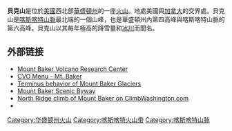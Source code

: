 {{other uses}}
{{Infobox Mountain
| 名稱 = 貝克山
| 照片 = Mount Baker from Boulder Creek.jpg
| 照片說明 = 
| 海拔 = {{convert|3286|m|ft}}
| 相對高度 = {{convert|2686|m|ft}}
| 位置 = {{美國}}[[華盛頓州|華盛頓州]] 
| 山脈 = [[喀斯喀特山脈|喀斯喀特山脈]]
| 座標 = {{coord|48|27|36|N|121|28|48|W}}
| 地形圖 = 
| 類別 = [[複式火山|複式火山]]
| 年齡 = < 140,000年
| 最近噴發 = 1880年
| 首次登頂 = 1868年 Edmund Coleman、John Tennant、Thomas Stratton與David Ogilvy
| 最容易的攀登路線 =
| easiest_route = 雪（冰）攀登
| pushpin_map = USA
| pushpin_map_caption = 貝克山的位置
| latd  =  48 | latm  = 27 | lats  = 36 | latNS  = N
| longd = 121 | longm = 28 | longs = 48 | longEW = W
}}

'''貝克山'''是位於[[美國|美國]]西北部[[華盛頓州|華盛頓州]]的一座[[火山|火山]]。地處美國與[[加拿大|加拿大]]的交界處。貝克山是[[喀斯喀特山脈|喀斯喀特山脈]]最北端的一個山峰，也是華盛頓州內第四高峰與喀斯喀特山脈的第六高峰。貝克山以其每年極高的降雪量和[[冰川|冰川]]而聞名。

== 外部链接 ==
{{Commons|Mount Baker}}
* [http://www.mbvrc.wwu.edu/ Mount Baker Volcano Research Center] {{Wayback|url=http://www.mbvrc.wwu.edu/ |date=20210310215759 }}
* [http://vulcan.wr.usgs.gov/Volcanoes/Baker/framework.html CVO Menu - Mt. Baker] {{Wayback|url=http://vulcan.wr.usgs.gov/Volcanoes/Baker/framework.html |date=20130214071516 }}
* [http://www.nichols.edu/departments/glacier/terminus_behavior_and_response_t.htm Terminus behavior of Mount Baker Glaciers]{{Wayback|url=http://www.nichols.edu/departments/glacier/terminus_behavior_and_response_t.htm |date=20060115174733 }}
* [https://web.archive.org/web/20101220011748/http://www.byways.org/explore/byways/2236/ Mount Baker Scenic Byway]
* [http://www.climbwashington.com/reports/bakernr061603.asp North Ridge climb of Mount Baker on ClimbWashington.com] {{Wayback|url=http://www.climbwashington.com/reports/bakernr061603.asp |date=20110417001815 }}
* {{wikitravel}}

[[Category:华盛顿州火山|Category:华盛顿州火山]]
[[Category:喀斯喀特火山带|Category:喀斯喀特火山带]]
[[Category:喀斯喀特山脉|Category:喀斯喀特山脉]]